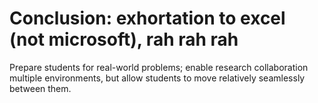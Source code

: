# Conclusion: exhortation to excel (not microsoft), rah rah rah

Prepare students for real-world problems; enable research collaboration
multiple environments, but allow students to move relatively seamlessly between them.
